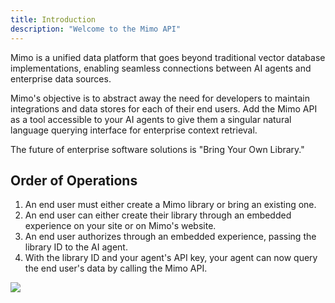 ```yaml
---
title: Introduction
description: "Welcome to the Mimo API"
---
```

Mimo is a unified data platform that goes beyond traditional vector database implementations, enabling seamless connections between AI agents and enterprise data sources. 

Mimo's objective is to abstract away the need for developers to maintain integrations and data stores for each of their end users. Add the Mimo API as a tool accessible to your AI agents to give them a singular natural language querying interface for enterprise context retrieval.

The future of enterprise software solutions is "Bring Your Own Library."

## Order of Operations

1. An end user must either create a Mimo library or bring an existing one. 
2. An end user can either create their library through an embedded experience on your site or on Mimo's website.
3. An end user authorizes through an embedded experience, passing the library ID to the AI agent.
4. With the library ID and your agent's API key, your agent can now query the end user's data by calling the Mimo API.


<Frame>
  <img src="/img/mimo-diagram.png" />
</Frame>